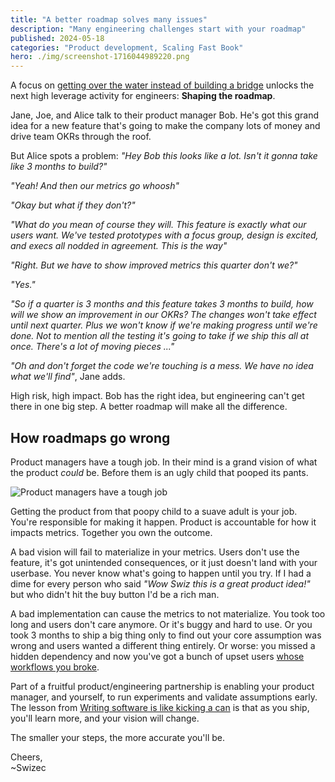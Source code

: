 ```yaml
---
title: "A better roadmap solves many issues"
description: "Many engineering challenges start with your roadmap"
published: 2024-05-18
categories: "Product development, Scaling Fast Book"
hero: ./img/screenshot-1716044989220.png
---
```


A focus on [getting over the water instead of building a bridge](https://swizec.com/blog/get-us-over-the-water-not-build-us-a-bridge/) unlocks the next high leverage activity for engineers: **Shaping the roadmap**.

Jane, Joe, and Alice talk to their product manager Bob. He's got this grand idea for a new feature that's going to make the company lots of money and drive team OKRs through the roof.

But Alice spots a problem: _"Hey Bob this looks like a lot. Isn't it gonna take like 3 months to build?"_

_"Yeah! And then our metrics go whoosh"_

_"Okay but what if they don't?"_

_"What do you mean of course they will. This feature is exactly what our users want. We've tested prototypes with a focus group, design is excited, and execs all nodded in agreement. This is the way"_

_"Right. But we have to show improved metrics this quarter don't we?"_

_"Yes."_

_"So if a quarter is 3 months and this feature takes 3 months to build, how will we show an improvement in our OKRs? The changes won't take effect until next quarter. Plus we won't know if we're making progress until we're done. Not to mention all the testing it's going to take if we ship this all at once. There's a lot of moving pieces ..."_

_"Oh and don't forget the code we're touching is a mess. We have no idea what we'll find"_, Jane adds.

High risk, high impact. Bob has the right idea, but engineering can't get there in one big step. A better roadmap will make all the difference.

## How roadmaps go wrong

Product managers have a tough job. In their mind is a grand vision of what the product _could_ be. Before them is an ugly child that pooped its pants.

![Product managers have a tough job](./img/Product-managers-have-a-tough-job-9d1ib9.png)

Getting the product from that poopy child to a suave adult is your job. You're responsible for making it happen. Product is accountable for how it impacts metrics. Together you own the outcome.

A bad vision will fail to materialize in your metrics. Users don't use the feature, it's got unintended consequences, or it just doesn't land with your userbase. You never know what's going to happen until you try. If I had a dime for every person who said _"Wow Swiz this is a great product idea!"_ but who didn't hit the buy button I'd be a rich man.

A bad implementation can cause the metrics to not materialize. You took too long and users don't care anymore. Or it's buggy and hard to use. Or you took 3 months to ship a big thing only to find out your core assumption was wrong and users wanted a different thing entirely. Or worse: you missed a hidden dependency and now you've got a bunch of upset users [whose workflows you broke](https://xkcd.com/1172/).

Part of a fruitful product/engineering partnership is enabling your product manager, and yourself, to run experiments and validate assumptions early. The lesson from [Writing software is like kicking a can](https://swizec.com/blog/writing-software-is-like-kicking-a-can/) is that as you ship, you'll learn more, and your vision will change.

The smaller your steps, the more accurate you'll be.

Cheers,<br />
\~Swizec
